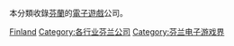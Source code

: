 本分類收錄[[芬蘭|芬蘭]]的[[電子遊戲|電子遊戲]]公司。

[[Category:各地電子遊戲公司|Finland]]
[[Category:各行业芬兰公司|Category:各行业芬兰公司]]
[[Category:芬兰电子游戏界|Category:芬兰电子游戏界]]